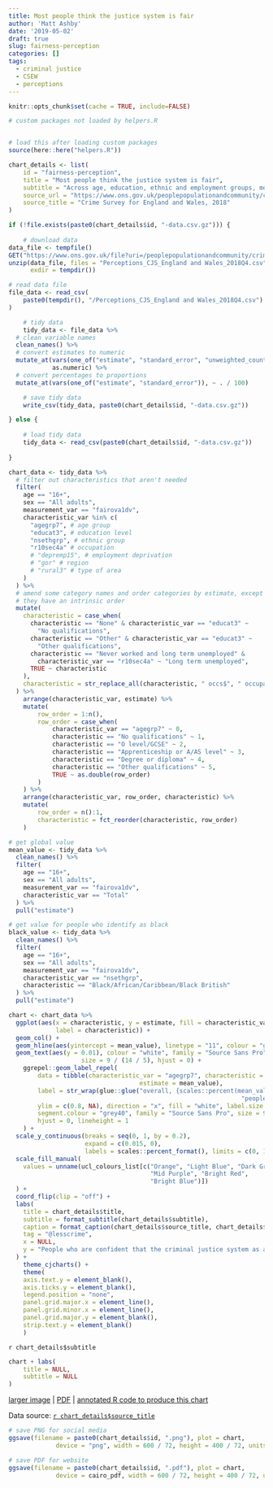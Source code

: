 ```yaml
---
title: Most people think the justice system is fair
author: 'Matt Ashby'
date: '2019-05-02'
draft: true
slug: fairness-perception
categories: []
tags:
  - criminal justice
  - CSEW
  - perceptions
---
```


```r
knitr::opts_chunk$set(cache = TRUE, include=FALSE)
```

```r
# custom packages not loaded by helpers.R


# load this after loading custom packages
source(here::here("helpers.R"))
```

```r
chart_details <- list(
	id = "fairness-perception",
	title = "Most people think the justice system is fair",
	subtitle = "Across age, education, ethnic and employment groups, most people believe the criminal justice system as a whole is fair, but there are exceptions – for example, only {scales::percent(black_value, accuracy = 1)} of people who identify as black agree.",
	source_url = "https://www.ons.gov.uk/peoplepopulationandcommunity/crimeandjustice/datasets/perceptionscriminaljusticesystemcsewopendatatable",
	source_title = "Crime Survey for England and Wales, 2018"
)
```

```r
if (!file.exists(paste0(chart_details$id, "-data.csv.gz"))) {
	
	# download data	
data_file <- tempfile()
GET("https://www.ons.gov.uk/file?uri=/peoplepopulationandcommunity/crimeandjustice/datasets/perceptionscriminaljusticesystemcsewopendatatable/current/perceptionscjs2018q4.zip", write_disk(data_file))
unzip(data_file, files = "Perceptions_CJS_England and Wales_2018Q4.csv",
      exdir = tempdir())

# read data file
file_data <- read_csv(
	paste0(tempdir(), "/Perceptions_CJS_England and Wales_2018Q4.csv")
)

	# tidy data
	tidy_data <- file_data %>% 
  # clean variable names
  clean_names() %>% 
  # convert estimates to numeric
  mutate_at(vars(one_of("estimate", "standard_error", "unweighted_count")),
            as.numeric) %>% 
  # convert percentages to proportions
  mutate_at(vars(one_of("estimate", "standard_error")), ~ . / 100)

	# save tidy data
	write_csv(tidy_data, paste0(chart_details$id, "-data.csv.gz"))	

} else {
	
	# load tidy data
	tidy_data <- read_csv(paste0(chart_details$id, "-data.csv.gz"))
	
}
```

```r
chart_data <- tidy_data %>% 
  # filter out characteristics that aren't needed
  filter(
    age == "16+",
    sex == "All adults",
    measurement_var == "fairova1dv",
    characteristic_var %in% c(
      "agegrp7", # age group
      "educat3", # education level
      "nsethgrp", # ethnic group
      "r10sec4a" # occupation
      # "depremp15", # employment deprivation
      # "gor" # region
      # "rural3" # type of area
    )
  ) %>% 
  # amend some category names and order categories by estimate, except where 
  # they have an intrinsic order
  mutate(
    characteristic = case_when(
      characteristic == "None" & characteristic_var == "educat3" ~ 
        "No qualifications",
      characteristic == "Other" & characteristic_var == "educat3" ~ 
        "Other qualifications",
      characteristic == "Never worked and long term unemployed" & 
        characteristic_var == "r10sec4a" ~ "Long term unemployed",
      TRUE ~ characteristic
    ),
    characteristic = str_replace_all(characteristic, " occs$", " occupations")
  ) %>% 
	arrange(characteristic_var, estimate) %>% 
	mutate(
		row_order = 1:n(),
		row_order = case_when(
			characteristic_var == "agegrp7" ~ 0,
			characteristic == "No qualifications" ~ 1,
			characteristic == "O level/GCSE" ~ 2,
			characteristic == "Apprenticeship or A/AS level" ~ 3,
			characteristic == "Degree or diploma" ~ 4,
			characteristic == "Other qualifications" ~ 5,
			TRUE ~ as.double(row_order)
		)
	) %>% 
	arrange(characteristic_var, row_order, characteristic) %>% 
	mutate(
		row_order = n():1,
		characteristic = fct_reorder(characteristic, row_order)
	)

# get global value
mean_value <- tidy_data %>% 
  clean_names() %>% 
  filter(
    age == "16+",
    sex == "All adults",
    measurement_var == "fairova1dv",
    characteristic_var == "Total"
  ) %>% 
  pull("estimate")

# get value for people who identify as black
black_value <- tidy_data %>% 
  clean_names() %>% 
  filter(
    age == "16+",
    sex == "All adults",
    measurement_var == "fairova1dv",
    characteristic_var == "nsethgrp",
    characteristic == "Black/African/Caribbean/Black British"
  ) %>% 
  pull("estimate")
```

```r
chart <- chart_data %>% 
  ggplot(aes(x = characteristic, y = estimate, fill = characteristic_var,
             label = characteristic)) +
  geom_col() +
  geom_hline(aes(yintercept = mean_value), linetype = "11", colour = "grey50") +
  geom_text(aes(y = 0.01), colour = "white", family = "Source Sans Pro", 
  					size = 9 / (14 / 5), hjust = 0) +
	ggrepel::geom_label_repel(
		data = tibble(characteristic_var = "agegrp7", characteristic = "45-54", 
									estimate = mean_value),
		label = str_wrap(glue::glue("overall, {scales::percent(mean_value, 1)} of ",
																"people say the justice system is fair"), 20),
		ylim = c(0.8, NA), direction = "x", fill = "white", label.size = NA, 
		segment.colour = "grey40", family = "Source Sans Pro", size = 9 / (14 / 5), 
		hjust = 0, lineheight = 1
	) +
  scale_y_continuous(breaks = seq(0, 1, by = 0.2),
                     expand = c(0.015, 0),
                     labels = scales::percent_format(), limits = c(0, 1)) +
  scale_fill_manual(
    values = unname(ucl_colours_list[c("Orange", "Light Blue", "Dark Green",
                                       "Mid Purple", "Bright Red", 
                                       "Bright Blue")])
  ) +
  coord_flip(clip = "off") +
  labs(
    title = chart_details$title,
    subtitle = format_subtitle(chart_details$subtitle),
    caption = format_caption(chart_details$source_title, chart_details$id),
    tag = "@lesscrime",
    x = NULL,
    y = "People who are confident that the criminal justice system as a whole is fair"
  ) +
	theme_cjcharts() +
	theme(
    axis.text.y = element_blank(),
    axis.ticks.y = element_blank(),
    legend.position = "none",
    panel.grid.major.x = element_line(),
    panel.grid.minor.x = element_line(),
    panel.grid.major.y = element_blank(),
    strip.text.y = element_blank()
	)
```

`r chart_details$subtitle`

```r
chart + labs(
	title = NULL,
	subtitle = NULL
)
```

[larger image](../`r chart_details$id`.png) | [PDF](../`r chart_details$id`.pdf)
| [annotated R code to produce this chart](https://github.com/mpjashby/cj-charts/blob/master/content/`r chart_details$id`.Rmd)

Data source: [`r chart_details$source_title`](`r chart_details$source_url`)

```r
# save PNG for social media
ggsave(filename = paste0(chart_details$id, ".png"), plot = chart, 
			 device = "png", width = 600 / 72, height = 400 / 72, units = "in")

# save PDF for website
ggsave(filename = paste0(chart_details$id, ".pdf"), plot = chart, 
			 device = cairo_pdf, width = 600 / 72, height = 400 / 72, units = "in")
```
